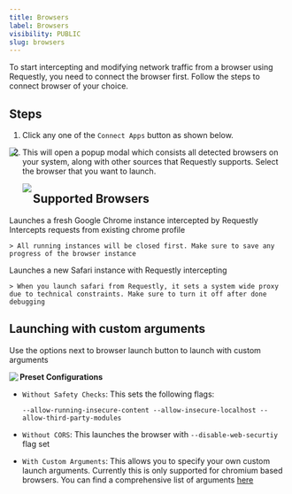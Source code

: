```yaml
---
title: Browsers
label: Browsers
visibility: PUBLIC
slug: browsers
---
```


To start intercepting and modifying network traffic from a browser using Requestly, you need to connect the browser first. Follow the steps to connect browser of your choice.

## Steps

1. Click any one of the `Connect Apps` button as shown below.

<Image src="https://imagedelivery.net/IEMzXmjRvW0g933AN5ejrA/wwwnotionso-image-prod-files-secures3us-west-2amazonawscom-8e04dd23-74cd-4c44-8158-4238eac359d1-f4fed1f3-e435-441c-ac06-620cc8b6ae34-ss-2_10png/public" align="left" />

2. This will open a popup modal which consists all detected browsers on your system, along with other sources that Requestly supports. Select the browser that you want to launch. 

   <Image src="https://imagedelivery.net/IEMzXmjRvW0g933AN5ejrA/wwwnotionso-image-prod-files-secures3us-west-2amazonawscom-8e04dd23-74cd-4c44-8158-4238eac359d1-98898cbf-b993-47c3-924d-dd51e713ecce-ss-2_11png/public" align="left" />

## Supported Browsers

<AccordionGroup>
  <Accordion title="Google Chrome (New Profile)">
    Launches a fresh Google Chrome instance intercepted by Requestly
  </Accordion>

  <Accordion title="Google Chrome (Existing Profile)">
    Intercepts requests from existing chrome profile

    > All running instances will be closed first. Make sure to save any progress of the browser instance
  </Accordion>

  <Accordion title="Chrome Beta" />

  <Accordion title="Chrome Canary" />

  <Accordion title="Firefox" />

  <Accordion title="Arc" />

  <Accordion title="Safari">
    Launches a new Safari instance with Requestly intercepting

    > When you launch safari from Requestly, it sets a system wide proxy due to technical constraints. Make sure to turn it off after done debugging
  </Accordion>

  <Accordion title="Edge" />
</AccordionGroup>

## Launching with custom arguments

Use the options next to browser launch button to launch with custom arguments

<Image src="https://www.notion.so/image/https%3A%2F%2Fprod-files-secure.s3.us-west-2.amazonaws.com%2F8e04dd23-74cd-4c44-8158-4238eac359d1%2F1c2f215e-6998-4ba1-9415-fcde621cf166%2FlaunchWithCustomArgs.gif?table=block&id=231c62b3-9058-46d8-995f-be2310ed31cf&cache=v2" align="left" />

**Preset Configurations**

* `Without Safety Checks`: This sets the following flags:

  `--allow-running-insecure-content --allow-insecure-localhost --allow-third-party-modules`

- `Without CORS`: This launches the browser with `--disable-web-securtiy` flag set

- `With Custom Arguments`: This allows you to specify your own custom launch arguments. Currently this is only supported for chromium based browsers. You can find a comprehensive list of arguments [here](https://peter.sh/experiments/chromium-command-line-switches/)
